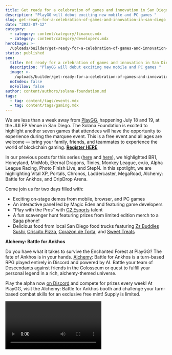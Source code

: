 ```yaml
---
title: Get ready for a celebration of games and innovation in San Diego
description: "PlayGG will debut exciting new mobile and PC games "
slug: get-ready-for-a-celebration-of-games-and-innovation-in-san-diego
date: "2023-07-12"
category:
  - category: content/category/finance.mdx
  - category: content/category/developers.mdx
heroImage: >-
  /uploads/builder/get-ready-for-a-celebration-of-games-and-innovation-in-san-diego/d4f45949befb44eeadca8cbdb75b7000.jpg
status: published
seo:
  title: Get ready for a celebration of games and innovation in San Diego
  description: "PlayGG will debut exciting new mobile and PC games "
  image: >-
    /uploads/builder/get-ready-for-a-celebration-of-games-and-innovation-in-san-diego/d4f45949befb44eeadca8cbdb75b7000.jpg
  noIndex: false
  noFollow: false
author: content/authors/solana-foundation.md
tags:
  - tag: content/tags/events.mdx
  - tag: content/tags/gaming.mdx
---
```


We are less than a week away from [PlayGG](http://solana.com/playgg), happening July 18 and 19, at the JULEP Venue in San Diego. The Solana Foundation is excited to highlight another seven games that attendees will have the opportunity to experience during the marquee event. This is a free event and all ages are welcome — bring your family, friends, and teammates to experience the world of blockchain gaming. [**Register HERE**](https://lu.ma/playgg)

In our previous posts for this series ([here](https://solana.com/news/check-out-games-you-can-experience-at-playgg) and [here](https://solana.com/news/from-racing-to-strategy-playgg-hosts-a-wide-variety-of-game-types-and-experiences)), we highlighted BR1, Honeyland, MixMob, Eternal Dragons, Tinies, Monkey League, ev.io, Alpha League Racing, Photo Finish Live, and StepN. In this spotlight, we are highlighting Vital XP, Portals, Chronos, Laddercaster, MegaRoad, Alchemy: Battle for Ankhos, and DripDrop Arena.

Come join us for two days filled with:

- Exciting on-stage demos from mobile, browser, and PC games
- An interactive panel led by Magic Eden and featuring game developers
- “Play with the Pros” with [G2 Esports](https://na.g2esports.com/) talent
- A fun scavenger hunt featuring prizes from limited edition merch to a [Saga](https://solanamobile.com/hardware) phone!
- Delicious food from local San Diego food trucks featuring [Zs Buddies Sushi](http://www.zsbuddies.com/), [Criscito Pizza](https://criscitopizza.com/), [Corazon de Torta](https://www.corazondetortatruck.com/), and [Sweet Treats](https://sweettreatstruck.com/)

**Alchemy: Battle for Ankhos**

Do you have what it takes to survive the Enchanted Forest at PlayGG? The fate of Ankhos is in your hands. [Alchemy](https://discord.gg/D6HYr8BCDs): Battle for Ankhos is a turn-based RPG played entirely in Discord and powered by AI. Battle your team of Descendants against friends in the Colosseum or quest to fulfill your personal legend in a rich, alchemy-themed universe.

Play the alpha now [on Discord](https://discord.gg/D6HYr8BCDs) and compete for prizes every week! At PlayGG, visit the Alchemy: Battle for Ankhos booth and challenge your turn-based combat skills for an exclusive free mint! Supply is limited.

<video url="https://youtu.be/Ge06Mtjo2sc " />

**Chronos**

[Chronos](https://playchronos.io/) is a free-to-play action-platformer for PC and mobile.

Explore procedurally generated dungeons, build your village, and engage in real-time PvP battles. Adventure mode immerses players in vast worlds to conquer solo or with friends, and the different PvP game modes come action-packed with a satisfying combat system and a tight parkour feel. The game also features a wide customization system with skill trees, weapons, armor, skins, and more. A player’s NFTs evolve as they progress inside the game.

At PlayGG, Chronos will showcase exclusive new features, with different new game modes and weapons a! Attendees may even get to see a sneak peek of the upcoming Chronos v2!

<video url="https://youtu.be/29eyyJQl91o " />

**Laddercaster**

[Laddercaster](https://www.laddercaster.com/) is a mobile-first, ladder-ranking strategy game and NFT player-to-player market built on Solana. The goal of the game is for players to level up their spellcasters, from level 1 to level 30, before the next ladder (season) begins. Each character is an NFT, which can gain skills, find and equip items, or craft using materials gathered during each turn.

Check out the Laddercaster trailer [here](https://twitter.com/LadderCaster/status/1520782700264800260).

**Mega Road**

[Mega Road](https://megaroad.io/) is the first game being released under [Project Fidelion](https://fidelion.io/), an NFT project focused on storytelling and art, set in a post-apocalyptic world. Project Fidelion revolves around a dystopian story based on the idea of "One empire, Nine factions, and One story (\\191)".

Mega Road is directed by Hokyo Lim, a founding member of Riot Games. The team is building a casual, mobile Rogue-like ARPG game with unique art and music and players at PlayGG can get free digital assets!

<video url="https://youtu.be/pU2ENLVJrz0 " />

**Portals**

[Portals](https://theportal.to/) is an ever-evolving games universe. In Story Mode, players move into a residence, earn coins, complete quests, collect items, craft, decorate, and expand their city. In Creative Mode, players can create and share worlds, games and experiences: theme parks, treasure islands, obstacle courses, RPGs, dungeon crawlers, or anything else they can imagine! All with an easy-to-use drag and drop interface.

Portals works in the browser, so you can just send a link to a friend and immediately collect, play and build together. In development since 2021, Portals is in early access, and playable in the browser now.

<video url="https://youtu.be/ID9pIDEjowQ " />

**Project Eluüne**

[Project Eluüne’s StarGarden](https://www.projecteluune.com/) is a team-based, auto-chess battler with RPG mechanics for PC and mobile.

In merging innovative play-and-own mechanics with the power of communal engagement, Project Eluüne is bringing players an opportunity to explore a tightly woven story-universe alongside a tribe of their closest friends. Players can claim one of 4,445 StarGardens, which serve as the home base and social hub for their tribe. Between completing quests and winning TvT battles, players strategize alongside their community to best optimize their creatures – all while unraveling the mysteries of Eleriah.

<video url="https://youtu.be/5Gvk6GmY-aY " />

**Vital XP**

[Lowlife Forms](https://www.vitalxp.io/) is an evolutive, episodic and customizable web3 shooter that blends gunplay and magic. Set in a tongue-and-cheek universe at the intersection of science fantasy and the underground criminal world, LLF will take you on a journey from gladiator games to heroic heists, monster hunting and cosmic smuggling.

LLF’s first episode, The Can, is a PvPvE round-based arena shooter where each round differs from the previous through a groundbreaking NFT modding mechanic.

Built on Unreal 5 and Solana, and developed by Vital XP, a team of AAA-game veterans (Call of Duty, Ratchet & Clank, Marvel, Quake, Wolfenstein, etc.), Lowlife Forms is a high-fidelity, narratively driven, action-packed game like web3 has never seen.

<video url="https://youtu.be/T_G0zCicae0 " />
